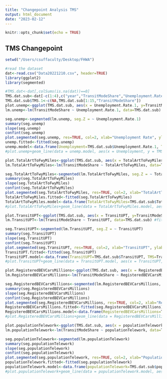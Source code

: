 ```yaml
---
title: "Changepoint Analysis TMS"
output: html_document
date: "2023-02-12"
---
```


```r
knitr::opts_chunk$set(echo = TRUE)
```

## TMS Changepoint 
```r
setwd("/Users/csuffaculty/Desktop/FHWA")

#read the dataset
dat<-read.csv("Data20221210.csv", header=TRUE)
library(ggplot2)
library(segmented)

#TMS.dat<-dat[,colSums(is.na(dat))==0]
TMS.dat.sub<-dat[-c(1:4),c("year","TransitModeShare","Unemployment.Rate.1","TotalArtToFwyMiles","TransitUPT","RegisteredBEVCarsMillions","populationTelework")]
TMS.dat.sub$TMS.1<-c(NA,TMS.dat.sub[1:15,"TransitModeShare"])
plot.unemp<-ggplot(TMS.dat.sub, aes(x = Unemployment.Rate.1, y=TransitModeShare))+geom_point() #plot raw data
lm.unemp<-lm(TransitModeShare ~ Unemployment.Rate.1, data=TMS.dat.sub) #fit linear model
```
```r
seg.unemp<-segmented(lm.unemp, seg.Z = ~ Unemployment.Rate.1)
summary(seg.unemp)
slope(seg.unemp)
confint(seg.unemp)
plot.segmented(seg.unemp, res=TRUE, col=2, xlab="Unemployment Rate", ylab="TMS", pch=16)
unemp.fitted<-fitted(seg.unemp)
unemp.model<-data.frame(Unemployment=TMS.dat.sub$Unemployment.Rate.1, TMS=unemp.fitted)
#plot.unemp+geom_line(data = unemp.model, aes(x = Unemployment, y = TMS), colour="red")
```


```r
plot.TotalArtToFwyMiles<-ggplot(TMS.dat.sub, aes(x = TotalArtToFwyMiles, y=TransitModeShare))+geom_point() #plot raw data
lm.TotalArtToFwyMiles<-lm(TransitModeShare ~ TotalArtToFwyMiles, data=TMS.dat.sub) #fit linear model
```

```r
seg.TotalArtToFwyMiles<-segmented(lm.TotalArtToFwyMiles, seg.Z = ~ TotalArtToFwyMiles)
summary(seg.TotalArtToFwyMiles)
slope(seg.TotalArtToFwyMiles)
confint(seg.TotalArtToFwyMiles)
plot.segmented(seg.TotalArtToFwyMiles, res=TRUE, col=2, xlab="TotalArtToFwyMiles", ylab="TMS", pch=16)
TotalArtToFwyMiles.fitted<-fitted(seg.TotalArtToFwyMiles)
TotalArtToFwyMiles.model<-data.frame(TotalArtToFwyMiles=TMS.dat.sub$TotalArtToFwyMiles, TMS=TotalArtToFwyMiles.fitted)
#plot.TotalArtToFwyMiles+geom_line(data = TotalArtToFwyMiles.model, aes(x = TotalArtToFwyMiles, y = TMS), colour="red")
```




```r
plot.TransitUPT<-ggplot(TMS.dat.sub, aes(x = TransitUPT, y=TransitModeShare))+geom_point() #plot raw data
lm.TransitUPT<-lm(TransitModeShare ~ TransitUPT, data=TMS.dat.sub) #fit linear model
```

```r
seg.TransitUPT<-segmented(lm.TransitUPT, seg.Z = ~ TransitUPT)
summary(seg.TransitUPT)
slope(seg.TransitUPT)
confint(seg.TransitUPT)
plot.segmented(seg.TransitUPT, res=TRUE, col=2, xlab="TransitUPT", ylab="TMS", pch=16)
TransitUPT.fitted<-fitted(seg.TransitUPT)
TransitUPT.model<-data.frame(TransitUPT=TMS.dat.sub$TransitUPT, TMS=TransitUPT.fitted)
#plot.TransitUPT+geom_line(data = TransitUPT.model, aes(x = TransitUPT, y = TMS), colour="red")
```



```r
plot.RegisteredBEVCarsMillions<-ggplot(TMS.dat.sub, aes(x = RegisteredBEVCarsMillions, y=TransitModeShare))+geom_point() #plot raw data
lm.RegisteredBEVCarsMillions<-lm(TransitModeShare ~ RegisteredBEVCarsMillions, data=TMS.dat.sub) #fit linear model
```

```r
seg.RegisteredBEVCarsMillions<-segmented(lm.RegisteredBEVCarsMillions, seg.Z = ~ RegisteredBEVCarsMillions)
summary(seg.RegisteredBEVCarsMillions)
slope(seg.RegisteredBEVCarsMillions)
confint(seg.RegisteredBEVCarsMillions)
plot.segmented(seg.RegisteredBEVCarsMillions, res=TRUE, col=2, xlab="RegisteredBEVCarsMillions", ylab="TMS", pch=16)
RegisteredBEVCarsMillions.fitted<-fitted(seg.RegisteredBEVCarsMillions)
RegisteredBEVCarsMillions.model<-data.frame(RegisteredBEVCarsMillions=TMS.dat.sub$RegisteredBEVCarsMillions, TMS=RegisteredBEVCarsMillions.fitted)
#plot.RegisteredBEVCarsMillions+geom_line(data = RegisteredBEVCarsMillions.model, aes(x = RegisteredBEVCarsMillions, y = TMS), colour="red")
```



```r
plot.populationTelework<-ggplot(TMS.dat.sub, aes(x = populationTelework, y=TransitModeShare))+geom_point() #plot raw data
lm.populationTelework<-lm(TransitModeShare ~ populationTelework, data=TMS.dat.sub) #fit linear model
```

```r
seg.populationTelework<-segmented(lm.populationTelework)
summary(seg.populationTelework)
slope(seg.populationTelework)
confint(seg.populationTelework)
plot.segmented(seg.populationTelework, res=TRUE, col=2, xlab="Population Telework", ylab="TMS", pch=16)
populationTelework.fitted<-fitted(seg.populationTelework)
populationTelework.model<-data.frame(populationTelework=TMS.dat.sub$populationTelework, TMS=populationTelework.fitted)
#plot.populationTelework+geom_line(data = populationTelework.model, aes(x = populationTelework, y = TMS), colour="red")
```

